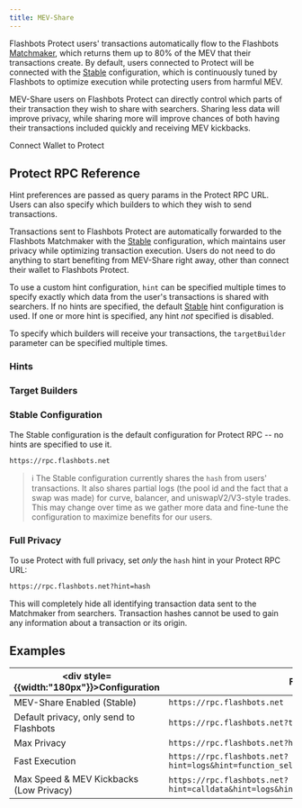 ```yaml
---
title: MEV-Share
---
```



Flashbots Protect users' transactions automatically flow to the Flashbots [Matchmaker](/flashbots-mev-share/overview#what-is-a-matchmaker), which returns them up to 80% of the MEV that their transactions create. By default, users connected to Protect will be connected with the [Stable](/flashbots-protect/rpc/mev-share#stable-configuration) configuration, which is continuously tuned by Flashbots to optimize execution while protecting users from harmful MEV.

MEV-Share users on Flashbots Protect can directly control which parts of their transaction they wish to share with searchers. Sharing less data will improve privacy, while sharing more will improve chances of both having their transactions included quickly and receiving MEV kickbacks.

<ProtectButton>Connect Wallet to Protect</ProtectButton>

## Protect RPC Reference

Hint preferences are passed as query params in the Protect RPC URL. Users can also specify which builders to which they wish to send transactions.

Transactions sent to Flashbots Protect are automatically forwarded to the Flashbots Matchmaker with the [Stable](/flashbots-protect/rpc/mev-share#stable-configuration) configuration, which maintains user privacy while optimizing transaction execution. Users do not need to do anything to start benefiting from MEV-Share right away, other than connect their wallet to Flashbots Protect.

To use a custom hint configuration, `hint` can be specified multiple times to specify exactly which data from the user's transactions is shared with searchers. If no hints are specified, the default [Stable](/flashbots-protect/rpc/mev-share#stable-configuration) hint configuration is used. If one or more hint is specified, any hint _not_ specified is disabled.

To specify which builders will receive your transactions, the `targetBuilder` parameter can be specified multiple times.

<RpcHints />

### Hints

<HintsTable />

### Target Builders

<TargetBuilders />

### Stable Configuration

The Stable configuration is the default configuration for Protect RPC -- no hints are specified to use it.

```txt
https://rpc.flashbots.net
```

> :information_source: The Stable configuration currently shares the `hash` from users' transactions. It also shares partial logs (the pool id and the fact that a swap was made) for curve, balancer, and uniswapV2/V3-style trades. This may change over time as we gather more data and fine-tune the configuration to maximize benefits for our users.

### Full Privacy

To use Protect with full privacy, set _only_ the `hash` hint in your Protect RPC URL:

```txt
https://rpc.flashbots.net?hint=hash
```

This will completely hide all identifying transaction data sent to the Matchmaker from searchers. Transaction hashes cannot be used to gain any information about a transaction or its origin.

## Examples

| <div style={{width:"180px"}}>Configuration</div>  | Flashbots Protect RPC URL |
| - | - |
| MEV-Share Enabled (Stable) | `https://rpc.flashbots.net` |
| Default privacy, only send to Flashbots | `https://rpc.flashbots.net?targetBuilder=flashbots` |
| Max Privacy | `https://rpc.flashbots.net?hint=hash` |
| Fast Execution | `https://rpc.flashbots.net?hint=logs&hint=function_selector&hint=contract_address&hint=hash` |
| Max Speed & MEV Kickbacks (Low Privacy) | `https://rpc.flashbots.net?hint=calldata&hint=logs&hint=function_selector&hint=contract_address&hint=hash` |
